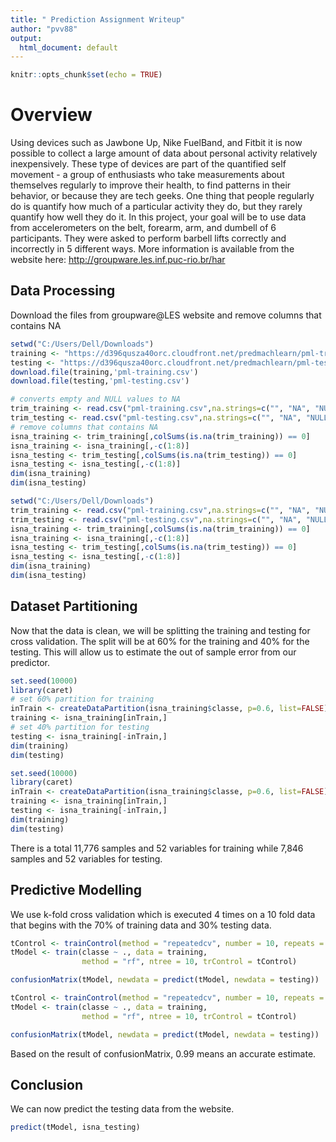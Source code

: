 ```yaml
---
title: " Prediction Assignment Writeup"
author: "pvv88"
output:
  html_document: default
---
```


```r
knitr::opts_chunk$set(echo = TRUE)
```
# Overview
Using devices such as Jawbone Up, Nike FuelBand, and Fitbit it is now possible to collect a large amount of data about personal activity relatively inexpensively. These type of devices are part of the quantified self movement - a group of enthusiasts who take measurements about themselves regularly to improve their health, to find patterns in their behavior, or because they are tech geeks. One thing that people regularly do is quantify how much of a particular activity they do, but they rarely quantify how well they do it. In this project, your goal will be to use data from accelerometers on the belt, forearm, arm, and dumbell of 6 participants. They were asked to perform barbell lifts correctly and incorrectly in 5 different ways. More information is available from the website here: [http://groupware.les.inf.puc-rio.br/har](http://groupware.les.inf.puc-rio.br/har)

## Data Processing
Download the files from groupware\@LES website and remove columns that contains NA
```r
setwd("C:/Users/Dell/Downloads")
training <- "https://d396qusza40orc.cloudfront.net/predmachlearn/pml-training.csv"
testing <- "https://d396qusza40orc.cloudfront.net/predmachlearn/pml-testing.csv"
download.file(training,'pml-training.csv')
download.file(testing,'pml-testing.csv')

# converts empty and NULL values to NA 
trim_training <- read.csv("pml-training.csv",na.strings=c("", "NA", "NULL"))
trim_testing <- read.csv("pml-testing.csv",na.strings=c("", "NA", "NULL"))
# remove columns that contains NA
isna_training <- trim_training[,colSums(is.na(trim_training)) == 0] 
isna_training <- isna_training[,-c(1:8)]
isna_testing <- trim_testing[,colSums(is.na(trim_testing)) == 0]
isna_testing <- isna_testing[,-c(1:8)]
dim(isna_training)
dim(isna_testing)
```

```r
setwd("C:/Users/Dell/Downloads")
trim_training <- read.csv("pml-training.csv",na.strings=c("", "NA", "NULL"))
trim_testing <- read.csv("pml-testing.csv",na.strings=c("", "NA", "NULL"))
isna_training <- trim_training[,colSums(is.na(trim_training)) == 0] 
isna_training <- isna_training[,-c(1:8)]
isna_testing <- trim_testing[,colSums(is.na(trim_testing)) == 0]
isna_testing <- isna_testing[,-c(1:8)]
dim(isna_training)
dim(isna_testing)
```

## Dataset Partitioning
Now that the data is clean, we will be splitting the training and testing for cross validation. The split will be at 60% for the training and 40% for the testing. This will allow us to estimate the out of sample error from our predictor.
```r
set.seed(10000)
library(caret)
# set 60% partition for training
inTrain <- createDataPartition(isna_training$classe, p=0.6, list=FALSE)
training <- isna_training[inTrain,]
# set 40% partition for testing
testing <- isna_training[-inTrain,]
dim(training)
dim(testing)
```

```r
set.seed(10000)
library(caret)
inTrain <- createDataPartition(isna_training$classe, p=0.6, list=FALSE)
training <- isna_training[inTrain,]
testing <- isna_training[-inTrain,]
dim(training)
dim(testing)
```
There is a total 11,776 samples and 52 variables for training while 7,846 samples and 52 variables for testing.

## Predictive Modelling

We use k-fold cross validation which is executed 4 times on a 10 fold data that begins with the 70% of training data and 30% testing data. 
```r
tControl <- trainControl(method = "repeatedcv", number = 10, repeats = 4)
tModel <- train(classe ~ ., data = training,
                method = "rf", ntree = 10, trControl = tControl)

confusionMatrix(tModel, newdata = predict(tModel, newdata = testing))
```

```r
tControl <- trainControl(method = "repeatedcv", number = 10, repeats = 4)
tModel <- train(classe ~ ., data = training,
                method = "rf", ntree = 10, trControl = tControl)

confusionMatrix(tModel, newdata = predict(tModel, newdata = testing))
```

Based on the result of confusionMatrix, 0.99 means an accurate estimate.

## Conclusion

We can now predict the testing data from the website.

```r
predict(tModel, isna_testing)
```
